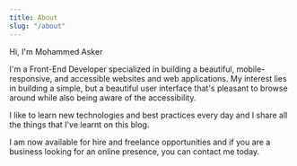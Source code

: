 ```yaml
---
title: About
slug: "/about"
---
```


Hi, I'm Mohammed Asker

I'm a Front-End Developer specialized in building a beautiful, mobile-responsive, and accessible websites and web applications. 
My interest lies in building a simple, but a beautiful user interface that's pleasant to browse around while also being aware of the accessibility.

I like to learn new technologies and best practices every day and I share all the things that I've learnt on this blog. 

I am now available for hire and freelance opportunities and if you
are a business looking for an online presence, you can contact me today.
